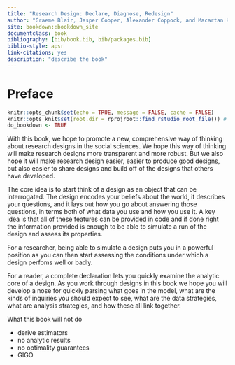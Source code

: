 ```yaml
--- 
title: "Research Design: Declare, Diagnose, Redesign"
author: "Graeme Blair, Jasper Cooper, Alexander Coppock, and Macartan Humphreys"
site: bookdown::bookdown_site
documentclass: book
bibliography: [bib/book.bib, bib/packages.bib]
biblio-style: apsr
link-citations: yes
description: "describe the book"
---
```


# Preface 

```r
knitr::opts_chunk$set(echo = TRUE, message = FALSE, cache = FALSE)
knitr::opts_knit$set(root.dir = rprojroot::find_rstudio_root_file()) # files are all relative to RStudio project home
do_bookdown <- TRUE
```

With this book, we hope to promote a new, comprehensive way of thinking about research designs in the social sciences. We hope this way of thinking will make research designs more transparent and more robust. But we also hope it will make research design easier, easier to produce good designs, but also easier to share designs and build off of the designs that others have developed.

The core idea is to start think of a design as an object that can be interrogated. The design encodes your beliefs about the world, it describes your questions, and it lays out  how you go about answering those questions, in terms both of what data you use and how you use it. A key idea is that all of these features can be provided in code and if done right the information provided is enough to be able to simulate a run of the design and assess its properties. 

For a researcher, being able to simulate a design puts you in a powerful position as you can then start assessing the conditions under which a design perfoms well or badly.

For a reader, a complete declaration lets you quickly examine the analytic core of a design. As you work through designs in this book we hope you will develop a nose for quickly parsing what goes in the model, what are the kinds of inquiries you should expect to see, what are the data strategies, what are analysis strategies, and how these all link together.

What this book will not do 

  - derive estimators
  - no analytic results
  - no optimality guarantees
  - GIGO

